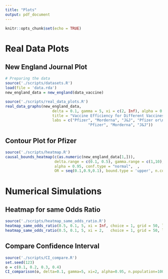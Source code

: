 ```yaml
---
title: "Plots"
output: pdf_document
---
```


```r
knitr::opts_chunk$set(echo = TRUE)
```



# Real Data Plots
## New England Journal Plot

```r
# Preparing the data
source('./scripts/datasets.R')
load(file = 'data.rda')
new_england_data = new_england(data_vaccine)
```




```r
source('./scripts/real_data_plots.R')
real_data_graphs(new_england_data, 
                     delta = 0.1, gamma = 5, xi = c(2, Inf), alpha = 0.95, conf.type = 'normal',
                     title = "Vaccine Efficiency for Different Vaccines", 
                     labs = c("Pfizer", "Morderna", "J&J", "Pfizer or\nMorderna", 
                                     "Pfizer", "Morderna", "J&J"))
```

## Contour Plot for Pfizer


```r
source('./scripts/heatmap.R')
causal_bounds_heatmap(c(as.numeric(new_england_data[1,])), 
                      delta.range = c(0.1, 0.5), gamma.range = c(1,10), xi = c(2,Inf), 
                      alpha = 0.95, conf.type = "normal",  ,
                      OR = seq(0.1,0.9,0.1), bound.type = 'upper', n.contours = 5, grid = 10)
```


\newpage

# Numerical Simulations


## Heatmap for same Odds Ratio

```r
source('./scripts/heatmap_same_odds_ratio.R')
heatmap_same_odds_ratio(0.5, 0.1, 5, xi = Inf, choice = 1, grid = 50, log.transform = TRUE)
heatmap_same_odds_ratio(0.5, 0.1, 5, xi = 2,   choice = 1, grid = 50, log.transform = TRUE)
```

\newpage

## Compare Confidence Interval

```r
source('./scripts/CI_compare.R')
set.seed(123)
o = c(0.1, 0.2, 0.3, 0.4)
CI_comparison(o, delta=0.1, gamma=5, xi=2, alpha=0.95, n.population=1000, n.sim=20)
```